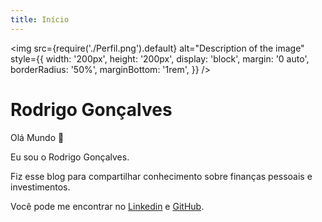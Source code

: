 ```yaml
---
title: Início
---
```


<img
  src={require('./Perfil.png').default}
  alt="Description of the image"
  style={{
    width: '200px',
    height: '200px',
    display: 'block',
    margin: '0 auto',
    borderRadius: '50%',
    marginBottom: '1rem',
  }}
/>

<h1 style={{ textAlign: 'center' }}>Rodrigo Gonçalves</h1>

Olá Mundo 👋

Eu sou o Rodrigo Gonçalves.

Fiz esse blog para compartilhar conhecimento sobre finanças pessoais e investimentos.

Você pode me encontrar no [Linkedin](https://www.linkedin.com/in/rodrigogon/) e [GitHub](https://github.com/Oosasukel).
